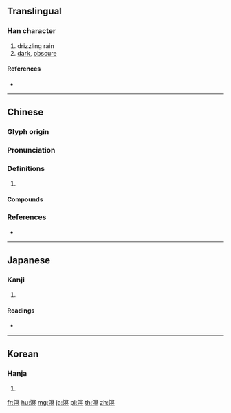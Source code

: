 ==Translingual==

===Han character===
{{Han char|rn=85|rad=水|as=10|sn=13|four=37180|canj=EBAC}}

# drizzling rain
# [[dark]], [[obscure]]

====References====
* {{Han ref|kx=0640.020|dkj=17947|dj=1046.240|hdz=31709.050|uh=6E9F|ud=28319|bh=DE48|bd=56904}}

----

==Chinese==
{{zh-forms}}

===Glyph origin===
{{Han etym}}

===Pronunciation===
{{zh-pron
|m=míng
|c=ming4,ming5
|mc=y
|oc=y
|cat=
}}

===Definitions===
{{zh-hanzi}}

# {{rfdef|zh}}

====Compounds====
{{zh-der|溟沐|溟渤|溟溟|溟漭|溟濛|滄溟|重溟}}

===References===
* {{R:yue:Hanzi}}

----

==Japanese==

===Kanji===
{{ja-kanji|grade=|rs=水10}}

# {{defn|lang=ja|sort=水10}}

====Readings====
* {{ja-readings|on=[[めい]] (mei)|kun=[[くらい]] (kurai), [[うみ]] (umi)}}

----

==Korean==

===Hanja===
{{ko-hanja|hangeul=명|eumhun=|rv=myeong|mr=myŏng|y=myeng}}

# {{defn|lang=ko|sort=水10}}

[[fr:溟]]
[[hu:溟]]
[[mg:溟]]
[[ja:溟]]
[[pl:溟]]
[[th:溟]]
[[zh:溟]]